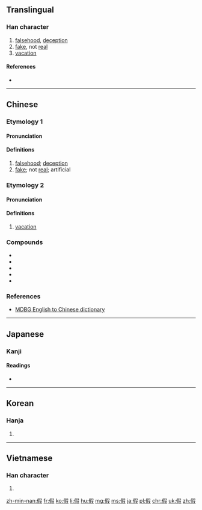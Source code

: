 {{also|仮|段}}
==Translingual==

===Han character===
{{Han char|rn=9|rad=人|as=09|sn=11|four=2724<sub>7</sub>|canj=人口尸水 (ORSE)|ids=⿰[[亻]][[叚]]}}

# [[falsehood]], [[deception]]
# [[fake]], not [[real]]
# [[vacation]]

====References====
* {{Han ref|kx=0110.030|dkj=00835|dj=0233.160|hdz=10196.020|uh=5047|ud=20551|bh=B0B2|bd=45234}}

----

==Chinese==

===Etymology 1===

====Pronunciation====
{{zh-pron
|m=jiǎ,jià
|c=gaa2
|cat=n,adj
}}

====Definitions====
# [[falsehood]]; [[deception]] <!--noun?--> {{attention|zh|do people really use 假 as a noun, or is this a Unihan oddity}}
# [[fake]]; not [[real]]; artificial <!--adjective-->
#: {{zh-usex|假貨|counterfeit goods}}

===Etymology 2===

====Pronunciation====
{{zh-pron
|m=jià
|c=gaa3
|cat=n
}}

====Definitions====
# [[vacation]] <!--noun?-->
#: {{zh-usex|病假{jià}|sick leave}}
#: {{zh-usex|假{jià}日|holiday}}

===Compounds===
* {{zh-l|暑假}}
* {{zh-l|假借}}
* {{zh-l|假話}}
* {{zh-l|假唱}}
* {{zh-l|假裝}}

===References===
* [http://www.mdbg.net/chindict/chindict.php?page=worddict&wdrst=0&wdqb=%E5%81%87 MDBG English to Chinese dictionary]

----

==Japanese==

===Kanji===
{{ja-kanji|grade=|rs=人09|style=ky|shin=仮}}

====Readings====
* {{ja-readings|on=[[か]] (ka), [[け]] (ke)|kun=[[かり]] (kari)}}

----

==Korean==

===Hanja===
{{ko-hanja|hangeul=[[가]], [[하]]|rv=ga, ha|mr=ka, ha}}

# {{defn|lang=ko|sort=人09}}

----

==Vietnamese==

===Han character===
{{vi-hantu|[[giả]], [[giá]], [[hạ]]|rs=人09}}

# {{defn|lang=vi|sort=人09}}

[[zh-min-nan:假]]
[[fr:假]]
[[ko:假]]
[[li:假]]
[[hu:假]]
[[mg:假]]
[[ms:假]]
[[ja:假]]
[[pl:假]]
[[chr:假]]
[[uk:假]]
[[zh:假]]